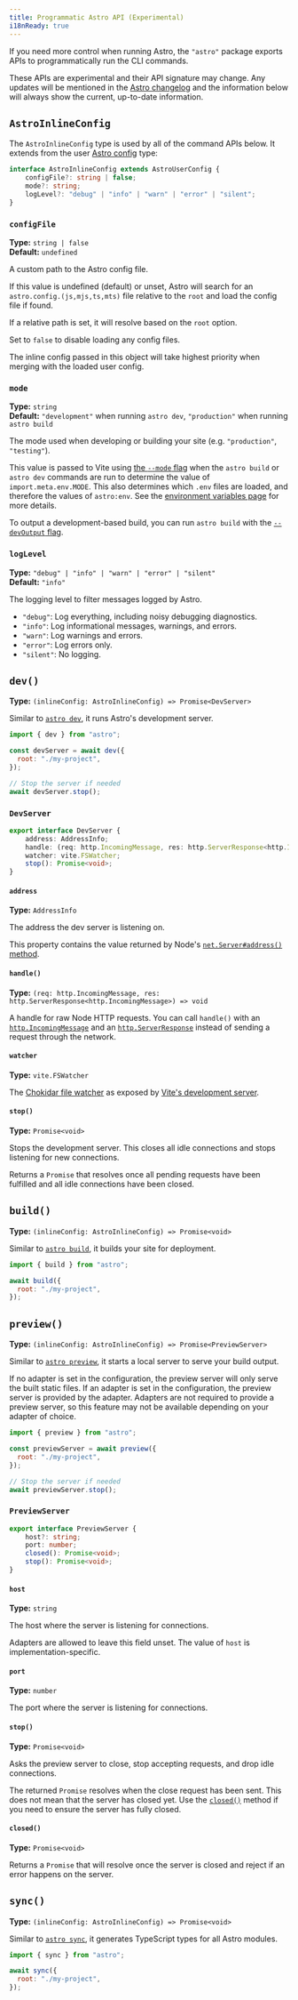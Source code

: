 ```yaml
---
title: Programmatic Astro API (Experimental)
i18nReady: true
---
```


If you need more control when running Astro, the `"astro"` package exports APIs to programmatically run the CLI commands.

These APIs are experimental and their API signature may change. Any updates will be mentioned in the [Astro changelog](https://github.com/withastro/astro/blob/main/packages/astro/CHANGELOG.md) and the information below will always show the current, up-to-date information.

## `AstroInlineConfig`

The `AstroInlineConfig` type is used by all of the command APIs below. It extends from the user [Astro config](/en/reference/configuration-reference/) type:

```ts
interface AstroInlineConfig extends AstroUserConfig {
	configFile?: string | false;
	mode?: string;
	logLevel?: "debug" | "info" | "warn" | "error" | "silent";
}
```

### `configFile`

<p>

**Type:** `string | false`<br />
**Default:** `undefined`
</p>

A custom path to the Astro config file.

If this value is undefined (default) or unset, Astro will search for an `astro.config.(js,mjs,ts,mts)` file relative to the `root` and load the config file if found.

If a relative path is set, it will resolve based on the `root` option.

Set to `false` to disable loading any config files.

The inline config passed in this object will take highest priority when merging with the loaded user config.

### `mode`

<p>

**Type:** `string`<br />
**Default:** `"development"` when running `astro dev`, `"production"` when running `astro build`<br />
<Since v="5.0.0" />
</p>

The mode used when developing or building your site (e.g. `"production"`, `"testing"`).

This value is passed to Vite using [the `--mode` flag](/en/reference/cli-reference/#--mode-string) when the `astro build` or `astro dev` commands are run to determine the value of `import.meta.env.MODE`. This also determines which `.env` files are loaded, and therefore the values of `astro:env`. See the [environment variables page](/en/guides/environment-variables/) for more details.

To output a development-based build, you can run `astro build` with the [`--devOutput` flag](/en/reference/cli-reference/#--devoutput).

### `logLevel`

<p>

**Type:** `"debug" | "info" | "warn" | "error" | "silent"`<br />
**Default:** `"info"`
</p>

The logging level to filter messages logged by Astro.

- `"debug"`: Log everything, including noisy debugging diagnostics.
- `"info"`: Log informational messages, warnings, and errors.
- `"warn"`: Log warnings and errors.
- `"error"`: Log errors only.
- `"silent"`: No logging.

## `dev()`

<p>

**Type:** `(inlineConfig: AstroInlineConfig) => Promise<DevServer>`
</p>

Similar to [`astro dev`](/en/reference/cli-reference/#astro-dev), it runs Astro's development server.

```js
import { dev } from "astro";

const devServer = await dev({
  root: "./my-project",
});

// Stop the server if needed
await devServer.stop();
```

### `DevServer`

```ts
export interface DevServer {
	address: AddressInfo;
	handle: (req: http.IncomingMessage, res: http.ServerResponse<http.IncomingMessage>) => void;
	watcher: vite.FSWatcher;
	stop(): Promise<void>;
}
```

#### `address`

<p>

**Type:** `AddressInfo`
</p>

The address the dev server is listening on.

This property contains the value returned by Node's [`net.Server#address()` method](https://nodejs.org/api/net.html#serveraddress).

#### `handle()`

<p>

**Type:** `(req: http.IncomingMessage, res: http.ServerResponse<http.IncomingMessage>) => void`
</p>

A handle for raw Node HTTP requests. You can call `handle()` with an [`http.IncomingMessage`](https://nodejs.org/api/http.html#class-httpincomingmessage) and an [`http.ServerResponse`](https://nodejs.org/api/http.html#class-httpserverresponse) instead of sending a request through the network.

#### `watcher`

<p>

**Type:** `vite.FSWatcher`
</p>

The [Chokidar file watcher](https://github.com/paulmillr/chokidar#getting-started) as exposed by [Vite's development server](https://vite.dev/guide/api-javascript#vitedevserver).

#### `stop()`

<p>

**Type:** `Promise<void>`
</p>

Stops the development server. This closes all idle connections and stops listening for new connections.

Returns a `Promise` that resolves once all pending requests have been fulfilled and all idle connections have been closed.

## `build()`

<p>

**Type:** `(inlineConfig: AstroInlineConfig) => Promise<void>`
</p>

Similar to [`astro build`](/en/reference/cli-reference/#astro-build), it builds your site for deployment.

```js
import { build } from "astro";

await build({
  root: "./my-project",
});
```

## `preview()`

<p>

**Type:** `(inlineConfig: AstroInlineConfig) => Promise<PreviewServer>`
</p>

Similar to [`astro preview`](/en/reference/cli-reference/#astro-preview), it starts a local server to serve your build output.

If no adapter is set in the configuration, the preview server will only serve the built static files.
If an adapter is set in the configuration, the preview server is provided by the adapter. Adapters are not required to provide a preview server, so this feature may not be available depending on your adapter of choice.

```js
import { preview } from "astro";

const previewServer = await preview({
  root: "./my-project",
});

// Stop the server if needed
await previewServer.stop();
```

### `PreviewServer`

```ts
export interface PreviewServer {
	host?: string;
	port: number;
	closed(): Promise<void>;
	stop(): Promise<void>;
}
```

#### `host`

<p>

**Type:** `string`
</p>

The host where the server is listening for connections.

Adapters are allowed to leave this field unset. The value of `host` is implementation-specific.

#### `port`

<p>

**Type:** `number`
</p>

The port where the server is listening for connections.

#### `stop()`

<p>

**Type:** `Promise<void>`
</p>

Asks the preview server to close, stop accepting requests, and drop idle connections.

The returned `Promise` resolves when the close request has been sent. This does not mean that the server has closed yet. Use the [`closed()`](#closed) method if you need to ensure the server has fully closed.

#### `closed()`

<p>

**Type:** `Promise<void>`
</p>

Returns a `Promise` that will resolve once the server is closed and reject if an error happens on the server.

## `sync()`

<p>

**Type:** `(inlineConfig: AstroInlineConfig) => Promise<void>`
</p>

Similar to [`astro sync`](/en/reference/cli-reference/#astro-sync), it generates TypeScript types for all Astro modules.

```js
import { sync } from "astro";

await sync({
  root: "./my-project",
});
```